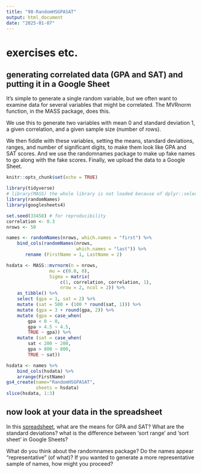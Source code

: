 ```yaml
---
title: "98-RandomHSGPASAT"
output: html_document
date: "2025-01-07"
---
```


# exercises etc.

## generating correlated data (GPA and SAT) and putting it in a Google Sheet

It's simple to generate a single random variable, but we often want to examine data for several variables that might be correlated. The MVRnorm function, in the MASS package, does this.

We use this to generate two variables with mean 0 and standard deviation 1, a given correlation, and a given sample size (number of rows).

We then fiddle with these variables, setting the means, standard deviations, ranges, and number of significant digits, to make them look like GPA and SAT scores. And we use the randomnames package to make up fake names to go along with the fake scores. Finally, we upload the data to a Google Sheet.

```r
knitr::opts_chunk$set(echo = TRUE)

library(tidyverse)
# library(MASS) the whole library is not loaded because of dplyr::select 
library(randomNames)
library(googlesheets4)

set.seed(33458) # for reproducibility
correlation <- 0.3 
nrows <- 50

names <- randomNames(nrows, which.names = "first") %>%
    bind_cols(randomNames(nrows, 
                          which.names = "last")) %>%
       rename (FirstName = 1, LastName = 2)

hsdata <- MASS::mvrnorm(n = nrows, 
                mu = c(0.0, 0),
                Sigma = matrix(
                    c(1, correlation, correlation, 1),
                    nrow = 2, ncol = 2)) %>% 
    as_tibble() %>%
    select (gpa = 1, sat = 2) %>% 
    mutate (sat = 500 + (100 * round(sat, 1))) %>% 
    mutate (gpa = 3 + round(gpa, 2)) %>%
    mutate (gpa = case_when(
        gpa < 0 ~ 0,
        gpa > 4.5 ~ 4.5,
        TRUE ~ gpa)) %>% 
    mutate (sat = case_when(
        sat < 200 ~ 200,
        gpa > 800 ~ 800,
        TRUE ~ sat))

hsdata <- names %>% 
    bind_cols(hsdata) %>% 
    arrange(FirstName) 
gs4_create(name="RandomHSGPASAT",
           sheets = hsdata)
slice(hsdata, 1:3)
```

## now look at your data in the spreadsheet

In this [spreadsheet](https://docs.google.com/spreadsheets/d/19BTya9N8_qyJLy8V27sefhxnV912WeilRLeX2zAUL-c/edit?usp=sharing), what are the means for GPA and SAT? What are the standard deviations? what is the difference between 'sort range' and 'sort sheet' in Google Sheets?

What do you think about the randomnames package? Do the names appear "representative" (of what)? If you wanted to generate a more representative sample of names, how might you proceed?
